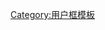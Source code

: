 {{User language-4|prof|此用戶**的说**的[[脏话]]，已经**的到达一定程度，请帮助他！|脏话|14|9}}<noinclude>
[[Category:用户框模板]]
</noinclude>